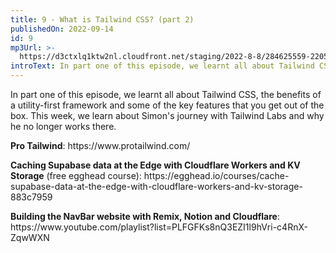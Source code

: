 ```yaml
---
title: 9 - What is Tailwind CSS? (part 2)
publishedOn: 2022-09-14
id: 9
mp3Url: >-
  https://d3ctxlq1ktw2nl.cloudfront.net/staging/2022-8-8/284625559-22050-1-52cfee916fa7a.m4a
introText: In part one of this episode, we learnt all about Tailwind CSS, the benefits of a utility-first framework and some of the key features that you get out of the box. This week, we learn about Simon's journey with Tailwind Labs and why he no longer works there.
---
```


In part one of this episode, we learnt all about Tailwind CSS, the benefits of a utility-first framework and some of the key features that you get out of the box. This week, we learn about Simon's journey with Tailwind Labs and why he no longer works there.

**Pro Tailwind**: https\://www\.protailwind.com/

**Caching Supabase data at the Edge with Cloudflare Workers and KV Storage** (free egghead course): https\://egghead.io/courses/cache-supabase-data-at-the-edge-with-cloudflare-workers-and-kv-storage-883c7959

**Building the NavBar website with Remix, Notion and Cloudflare**: https\://www\.youtube.com/playlist?list=PLFGFKs8nQ3EZI1l9hVri-c4RnX-ZqwWXN
